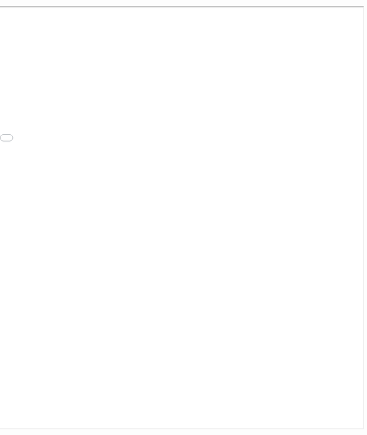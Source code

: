 <div style= "float:right;position: relative; top: 50px; right: -220px">
<iframe src="projects/RecEng_Group.html" width="1300" height="1100"></iframe>
</div>
